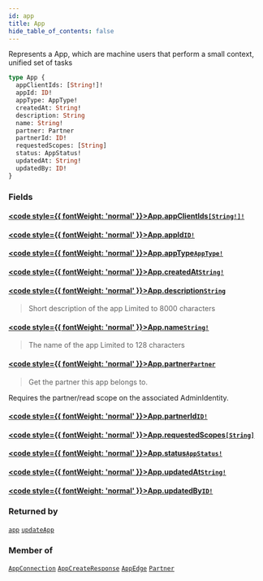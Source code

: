 ```yaml
---
id: app
title: App
hide_table_of_contents: false
---
```








Represents a App, which are machine users that perform a small context, unified set of tasks

```graphql
type App {
  appClientIds: [String!]!
  appId: ID!
  appType: AppType!
  createdAt: String!
  description: String
  name: String!
  partner: Partner
  partnerId: ID!
  requestedScopes: [String]
  status: AppStatus!
  updatedAt: String!
  updatedBy: ID!
}
```


### Fields

#### [<code style={{ fontWeight: 'normal' }}>App.<b>appClientIds</b></code>](#)<Bullet />[`[String!]!`](/adminidentity/api/graphql-admin/reference/scalars/string) <Badge class="secondary" text="non-null"/> <Badge class="secondary" text="scalar"/>
> 
> 

#### [<code style={{ fontWeight: 'normal' }}>App.<b>appId</b></code>](#)<Bullet />[`ID!`](/adminidentity/api/graphql-admin/reference/scalars/id) <Badge class="secondary" text="non-null"/> <Badge class="secondary" text="scalar"/>
> 
> 

#### [<code style={{ fontWeight: 'normal' }}>App.<b>appType</b></code>](#)<Bullet />[`AppType!`](/adminidentity/api/graphql-admin/reference/enums/app-type) <Badge class="secondary" text="non-null"/> <Badge class="secondary" text="enum"/>
> 
> 

#### [<code style={{ fontWeight: 'normal' }}>App.<b>createdAt</b></code>](#)<Bullet />[`String!`](/adminidentity/api/graphql-admin/reference/scalars/string) <Badge class="secondary" text="non-null"/> <Badge class="secondary" text="scalar"/>
> 
> 

#### [<code style={{ fontWeight: 'normal' }}>App.<b>description</b></code>](#)<Bullet />[`String`](/adminidentity/api/graphql-admin/reference/scalars/string) <Badge class="secondary" text="scalar"/>
> Short description of the app
Limited to 8000 characters
> 

#### [<code style={{ fontWeight: 'normal' }}>App.<b>name</b></code>](#)<Bullet />[`String!`](/adminidentity/api/graphql-admin/reference/scalars/string) <Badge class="secondary" text="non-null"/> <Badge class="secondary" text="scalar"/>
> The name of the app
Limited to 128 characters
> 

#### [<code style={{ fontWeight: 'normal' }}>App.<b>partner</b></code>](#)<Bullet />[`Partner`](/adminidentity/api/graphql-admin/reference/objects/partner) <Badge class="secondary" text="object"/>
> Get the partner this app belongs to.
            
Requires the partner/read scope on the associated AdminIdentity.
> 

#### [<code style={{ fontWeight: 'normal' }}>App.<b>partnerId</b></code>](#)<Bullet />[`ID!`](/adminidentity/api/graphql-admin/reference/scalars/id) <Badge class="secondary" text="non-null"/> <Badge class="secondary" text="scalar"/>
> 
> 

#### [<code style={{ fontWeight: 'normal' }}>App.<b>requestedScopes</b></code>](#)<Bullet />[`[String]`](/adminidentity/api/graphql-admin/reference/scalars/string) <Badge class="secondary" text="list"/> <Badge class="secondary" text="scalar"/>
> 
> 

#### [<code style={{ fontWeight: 'normal' }}>App.<b>status</b></code>](#)<Bullet />[`AppStatus!`](/adminidentity/api/graphql-admin/reference/enums/app-status) <Badge class="secondary" text="non-null"/> <Badge class="secondary" text="enum"/>
> 
> 

#### [<code style={{ fontWeight: 'normal' }}>App.<b>updatedAt</b></code>](#)<Bullet />[`String!`](/adminidentity/api/graphql-admin/reference/scalars/string) <Badge class="secondary" text="non-null"/> <Badge class="secondary" text="scalar"/>
> 
> 

#### [<code style={{ fontWeight: 'normal' }}>App.<b>updatedBy</b></code>](#)<Bullet />[`ID!`](/adminidentity/api/graphql-admin/reference/scalars/id) <Badge class="secondary" text="non-null"/> <Badge class="secondary" text="scalar"/>
> 
> 



### Returned by

[`app`](/adminidentity/api/graphql-admin/reference/queries/app)  <Badge class="secondary" text="query"/><Bullet />[`updateApp`](/adminidentity/api/graphql-admin/reference/mutations/update-app)  <Badge class="secondary" text="mutation"/>

### Member of

[`AppConnection`](/adminidentity/api/graphql-admin/reference/objects/app-connection)  <Badge class="secondary" text="object"/><Bullet />[`AppCreateResponse`](/adminidentity/api/graphql-admin/reference/objects/app-create-response)  <Badge class="secondary" text="object"/><Bullet />[`AppEdge`](/adminidentity/api/graphql-admin/reference/objects/app-edge)  <Badge class="secondary" text="object"/><Bullet />[`Partner`](/adminidentity/api/graphql-admin/reference/objects/partner)  <Badge class="secondary" text="object"/>




